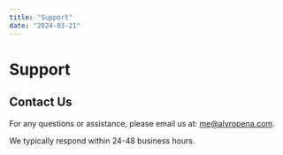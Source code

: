 ```yaml
---
title: "Support"
date: "2024-03-21"
---
```


# Support

## Contact Us

For any questions or assistance, please email us at: <a href="mailto:me@alvropena.com" className="text-primary hover:text-primary/80 underline underline-offset-4">me@alvropena.com</a>.

We typically respond within 24-48 business hours.